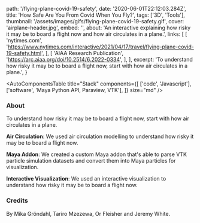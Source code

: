   path: '/flying-plane-covid-19-safety',
  date: '2020-06-01T22:12:03.284Z',
  title: 'How Safe Are You From Covid When You Fly?',
  tags: ['3D', 'Tools'],
  thumbnail: '/assets/images/gifs/flying-plane-covid-19-safety.gif',
  cover: 'airplane-header.jpg',
  embed: '',
  about:
    'An interactive explaining how risky it may be to board a flight now and how air circulates in a plane.',
  links: [
    [
      'nytimes.com',
      'https://www.nytimes.com/interactive/2021/04/17/travel/flying-plane-covid-19-safety.html',
    ],
    [
      'AIAA Research Publication',
      'https://arc.aiaa.org/doi/10.2514/6.2022-0334',
    ],
  ],
  excerpt:
    'To understand how risky it may be to board a flight now, start with how air circulates in a plane.',
}

<AutoComponentsTable
  title="Stack"
  components={[
    ['code', 'Javascript'],
    ['software', 'Maya Python API, Paraview, VTK'],
  ]}
  size="md"
/>

### About

To understand how risky it may be to board a flight now, start with how air circulates in a plane.

**Air Circulation**: We used air circulation modelling to understand how risky it may be to board a flight now.

**Maya Addon**: We created a custom Maya addon that's able to parse VTK particle simulation datasets and convert them into Maya particles for visualization.

**Interactive Visualization**: We used an interactive visualization to understand how risky it may be to board a flight now.

### Credits

By Mika Gröndahl, Tariro Mzezewa, Or Fleisher and Jeremy White.
